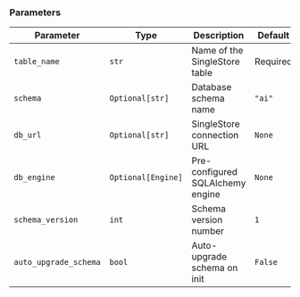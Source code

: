 ### Parameters

| Parameter | Type | Description | Default |
|-----------|------|-------------|---------|
| `table_name` | `str` | Name of the SingleStore table | Required |
| `schema` | `Optional[str]` | Database schema name | `"ai"` |
| `db_url` | `Optional[str]` | SingleStore connection URL | `None` |
| `db_engine` | `Optional[Engine]` | Pre-configured SQLAlchemy engine | `None` |
| `schema_version` | `int` | Schema version number | `1` |
| `auto_upgrade_schema` | `bool` | Auto-upgrade schema on init | `False` |
